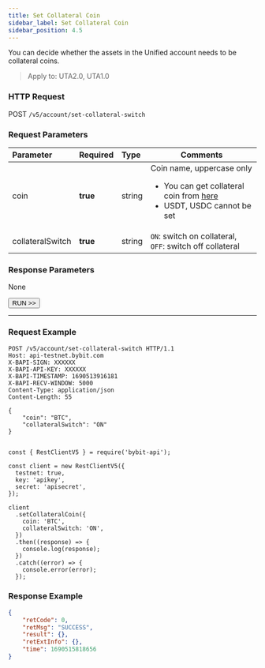 ```yaml
---
title: Set Collateral Coin
sidebar_label: Set Collateral Coin
sidebar_position: 4.5
---
```

You can decide whether the assets in the Unified account needs to be collateral coins.
> Apply to: UTA2.0, UTA1.0

### HTTP Request
POST `/v5/account/set-collateral-switch`

### Request Parameters
| Parameter | Required | Type | Comments|
|:----- |:-------|:-----|------ |
|coin |**true** |string |Coin name, uppercase only <ul><li>You can get collateral coin from [here](collateral-info)</li><li>USDT, USDC cannot be set</li></ul>|
|collateralSwitch |**true** |string |`ON`: switch on collateral, `OFF`: switch off collateral|

### Response Parameters
None

<a href="/api-explorer/v5/account/set-collateral"><Button>RUN >></Button></a>

---

### Request Example

<Tabs groupId="programming-languages">
<TabItem value="http" label="HTTP">

```http
POST /v5/account/set-collateral-switch HTTP/1.1
Host: api-testnet.bybit.com
X-BAPI-SIGN: XXXXXX
X-BAPI-API-KEY: XXXXXX
X-BAPI-TIMESTAMP: 1690513916181
X-BAPI-RECV-WINDOW: 5000
Content-Type: application/json
Content-Length: 55

{
    "coin": "BTC",
    "collateralSwitch": "ON"
}
```

</TabItem>
<TabItem value="python" label="Python">

```python

```

</TabItem>

<TabItem value="Node" label="Node.js">

```n4js
const { RestClientV5 } = require('bybit-api');

const client = new RestClientV5({
  testnet: true,
  key: 'apikey',
  secret: 'apisecret',
});

client
  .setCollateralCoin({
    coin: 'BTC',
    collateralSwitch: 'ON',
  })
  .then((response) => {
    console.log(response);
  })
  .catch((error) => {
    console.error(error);
  });
```

</TabItem>
</Tabs>

### Response Example

```json
{
    "retCode": 0,
    "retMsg": "SUCCESS",
    "result": {},
    "retExtInfo": {},
    "time": 1690515818656
}
```